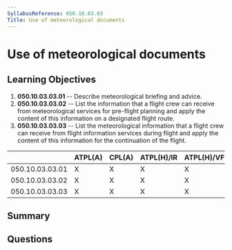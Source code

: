 ```yaml
---
SyllabusReference: 050.10.03.03
Title: Use of meteorological documents
---
```


# Use of meteorological documents

## Learning Objectives

1. **050.10.03.03.01** -- Describe meteorological briefing and advice.
2. **050.10.03.03.02** -- List the information that a flight crew can receive
   from meteorological services for pre-flight planning and apply the content of
   this information on a designated flight route.
3. **050.10.03.03.03** -- List the meteorological information that a flight crew
   can receive from flight information services during flight and apply the
   content of this information for the continuation of the flight.

|                 | ATPL(A) | CPL(A) | ATPL(H)/IR | ATPL(H)/VFR | CPL(H) | IR  | CBIR(A) |
| --------------- | ------- | ------ | ---------- | ----------- | ------ | --- | ------- |
| 050.10.03.03.01 | X       | X      | X          | X           | X      | X   | X       |
| 050.10.03.03.02 | X       | X      | X          | X           | X      | X   | X       |
| 050.10.03.03.03 | X       | X      | X          | X           | X      | X   | X       |

## Summary

## Questions

